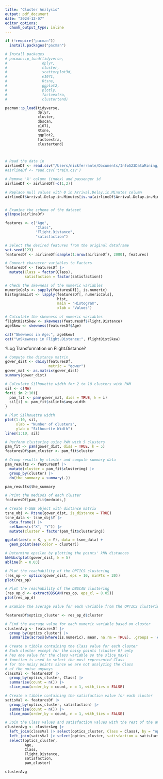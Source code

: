 ```yaml
---
title: "Cluster Analysis"
output: pdf_document
date: "2024-12-07"
editor_options: 
  chunk_output_type: inline
---
```


```r
if (!require("pacman")) 
  install.packages("pacman")

# Install packages
# pacman::p_load(tidyverse,
#                dplyr,
#                cluster,
#                scatterplot3d,
#                e1071,
#                Rtsne,
#                ggplot2,
#                plotly,
#                factoextra,
#                clustertend)

pacman::p_load(tidyverse,
               dplyr,
               cluster,
               dbscan,
               e1071,
               Rtsne,
               ggplot2,
               factoextra,
               clustertend)



# Read the data in
airlineDf <- read.csv("/Users/nickferrante/Documents/Info523DataMining/Info523FinalProject/data/airlineTrain.csv")
#airlineDf <- read.csv('train.csv')

# Remove 'X' column (index) and passenger id
airlineDf <- airlineDf[-c(1,2)]

# Replace null values with 0 in Arrival.Delay.in.Minutes column
airlineDf$Arrival.Delay.in.Minutes[is.na(airlineDf$Arrival.Delay.in.Minutes)] <- 0


# Examine the schema of the dataset
glimpse(airlineDf)
```


```r
features <- c("Age",
              "Class",
              "Flight.Distance",
              "satisfaction")

# Select the desired features from the original dataframe
set.seed(123)
featuresDf <- airlineDf[sample(1:nrow(airlineDf), 2000), features]

# Convert character variables to Factors
featuresDf <- featuresDf |>
  mutate(Class = factor(Class),
         satisfaction = factor(satisfaction))

# Check the skewness of the numeric variables
numericCols <- sapply(featuresDf[], is.numeric)
histogramList <- lapply(featuresDf[, numericCols], 
                        hist, 
                        main = "Histogram",
                        xlab = "Values")

```


```r
# Calculate the skewness of numeric variables
flightDistSkew <- skewness(featuresDf$Flight.Distance)
ageSkew <- skewness(featuresDf$Age)

cat("Skewness in Age:", ageSkew)
cat("\nSkewness in Flight.Distance:", flightDistSkew)
```

?Log Transformation on Flight.Distance?

```r
# Compute the distance matrix
gower_dist <- daisy(featuresDf,
                    metric = "gower")
gower_mat <- as.matrix(gower_dist)
summary(gower_dist)
```

```r
# Calculate Silhouette width for 2 to 10 clusters with PAM
sil <- c(NA)
for(i in 2:10){
  pam_fit <- pam(gower_mat, diss = TRUE, k = i)
  sil[i] <- pam_fit$silinfo$avg.width
}

# Plot Silhouette width
plot(1:10, sil,
     xlab = "Number of clusters",
     ylab = "Silhouette Width")
lines(1:10, sil)
```

```r
# Perform clustering using PAM with 5 clusters
pam_fit <- pam(gower_dist, diss = TRUE, k = 5)
featuresDf$pam_cluster <- pam_fit$cluster

# Group results by cluster and compute summary data
pam_results <- featuresDf |>
  mutate(cluster = pam_fit$clustering) |>
  group_by(cluster) |>
  do(the_summary = summary(.))

pam_results$the_summary
```

```r
# Print the mediods of each cluster
featuresDf[pam_fit$medoids,]
```

```r
# Create t-SNE object with distance matrix
tsne_obj <- Rtsne(gower_dist, is_distance = TRUE)
tsne_data <- tsne_obj$Y |>
  data.frame() |>
  setNames(c("X", "Y")) |>
  mutate(cluster = factor(pam_fit$clustering))

ggplot(aes(x = X, y = Y), data = tsne_data) +
  geom_point(aes(color = cluster))

```

```r
# Determine epsilon by plotting the points' kNN distances
kNNdistplot(gower_dist, k = 5)
abline(h = 0.03)
```
```r
# Plot the reachability of the OPTICS clustering
(res_op <- optics(gower_dist, eps = 10, minPts = 20))
plot(res_op)
```

```r
# Plot the reachability of the DBSCAN clustering
(res_op_d <- extractDBSCAN(res_op, eps_cl = 0.05))
plot(res_op_d)
```

```r
# Examine the average value for each variable from the OPTICS clustering

featuresDf$optics_cluster <- res_op_d$cluster

# Find the average value for each numeric variable based on cluster
clusterAvg <- featuresDf |>
  group_by(optics_cluster) |>
  summarize(across(where(is.numeric), mean, na.rm = TRUE), .groups = 'drop')

# Create a tibble containing the Class value for each cluster
# Each cluster except for the noisy points (cluster 0) only
# has one value for the class variable so the slice_max()
# function is used to select the most represented Class
# for the noisy points since we are not analyzing the Class 
# of the noise anyways
classVal <- featuresDf |>
  group_by(optics_cluster, Class) |>
  summarise(count = n()) |>
  slice_max(order_by = count, n = 1, with_ties = FALSE)

# Create a tibble containing the satisfaction value for each cluster
satisVal <- featuresDf |>
  group_by(optics_cluster, satisfaction) |>
  summarise(count = n()) |>
  slice_max(order_by = count, n = 1, with_ties = FALSE)

# Join the Class values and satisfaction values with the rest of the average points for each cluster
clusterAvg <- clusterAvg |>
  left_join(classVal |> select(optics_cluster, Class = Class), by = "optics_cluster") |>
  left_join(satisVal |> select(optics_cluster, satisfaction = satisfaction), by = "optics_cluster") |>
  select(optics_cluster, 
         Age, 
         Class, 
         Flight.Distance, 
         satisfaction, 
         pam_cluster)

clusterAvg
```